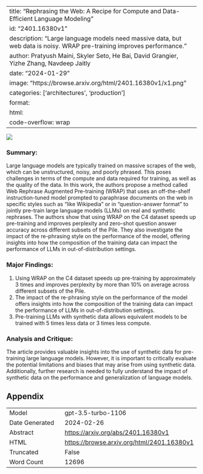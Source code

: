 
---
title: "Rephrasing the Web: A Recipe for Compute and Data-Efficient Language Modeling"
id: "2401.16380v1"
description: "Large language models need massive data, but web data is noisy. WRAP pre-training improves performance."
author: Pratyush Maini, Skyler Seto, He Bai, David Grangier, Yizhe Zhang, Navdeep Jaitly
date: "2024-01-29"
image: "https://browse.arxiv.org/html/2401.16380v1/x1.png"
categories: ['architectures', 'production']
format:
  html:
    code-overflow: wrap
---

![](https://browse.arxiv.org/html/2401.16380v1/x1.png)

### Summary:
Large language models are typically trained on massive scrapes of the web, which can be unstructured, noisy, and poorly phrased. This poses challenges in terms of the compute and data required for training, as well as the quality of the data. In this work, the authors propose a method called Web Rephrase Augmented Pre-training (WRAP) that uses an off-the-shelf instruction-tuned model prompted to paraphrase documents on the web in specific styles such as "like Wikipedia" or in "question-answer format" to jointly pre-train large language models (LLMs) on real and synthetic rephrases. The authors show that using WRAP on the C4 dataset speeds up pre-training and improves perplexity and zero-shot question answer accuracy across different subsets of the Pile. They also investigate the impact of the re-phrasing style on the performance of the model, offering insights into how the composition of the training data can impact the performance of LLMs in out-of-distribution settings.

### Major Findings:
1. Using WRAP on the C4 dataset speeds up pre-training by approximately 3 times and improves perplexity by more than 10% on average across different subsets of the Pile.
2. The impact of the re-phrasing style on the performance of the model offers insights into how the composition of the training data can impact the performance of LLMs in out-of-distribution settings.
3. Pre-training LLMs with synthetic data allows equivalent models to be trained with 5 times less data or 3 times less compute.

### Analysis and Critique:
The article provides valuable insights into the use of synthetic data for pre-training large language models. However, it is important to critically evaluate the potential limitations and biases that may arise from using synthetic data. Additionally, further research is needed to fully understand the impact of synthetic data on the performance and generalization of language models.

## Appendix

|          |          |
|----------|----------|
| Model     | gpt-3.5-turbo-1106       |
| Date Generated     | 2024-02-26       |
| Abstract | [https://arxiv.org/abs/2401.16380v1](https://arxiv.org/abs/2401.16380v1)        |
| HTML     | [https://browse.arxiv.org/html/2401.16380v1](https://browse.arxiv.org/html/2401.16380v1)       |
| Truncated       | False       |
| Word Count       | 12696       |